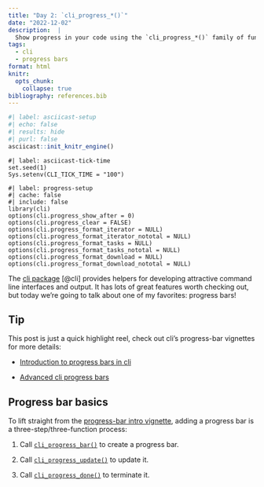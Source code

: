 ```yaml
---
title: "Day 2: `cli_progress_*()`"
date: "2022-12-02"
description:  |
  Show progress in your code using the `cli_progress_*()` family of functions from the cli package.
tags: 
  - cli
  - progress bars
format: html
knitr: 
  opts_chunk: 
    collapse: true
bibliography: references.bib
---
```


```r
#| label: asciicast-setup
#| echo: false
#| results: hide
#| purl: false
asciicast::init_knitr_engine()
```

```asciicast
#| label: asciicast-tick-time
set.seed(1)
Sys.setenv(CLI_TICK_TIME = "100")
```

```asciicast
#| label: progress-setup
#| cache: false
#| include: false
library(cli)
options(cli.progress_show_after = 0)
options(cli.progress_clear = FALSE)
options(cli.progress_format_iterator = NULL)
options(cli.progress_format_iterator_nototal = NULL)
options(cli.progress_format_tasks = NULL)
options(cli.progress_format_tasks_nototal = NULL)
options(cli.progress_format_download = NULL)
options(cli.progress_format_download_nototal = NULL)
```

The [cli package](https://cli.r-lib.org/) [@cli] provides helpers for developing attractive command line interfaces and output. It has lots of great features worth checking out, but today we're going to talk about one of my favorites: progress bars!

::: callout-tip
## Tip

This post is just a quick highlight reel, check out cli's progress-bar vignettes for more details:

-   [Introduction to progress bars in cli](https://cli.r-lib.org/articles/progress.html)

-   [Advanced cli progress bars](https://cli.r-lib.org/articles/progress-advanced.html)
:::

## Progress bar basics

To lift straight from the [progress-bar intro vignette](https://cli.r-lib.org/articles/progress.html), adding a progress bar is a three-step/three-function process:

1.  Call [`cli_progress_bar()`](https://cli.r-lib.org/reference/cli_progress_bar.html) to create a progress bar.

2.  Call [`cli_progress_update()`](https://cli.r-lib.org/reference/cli_progress_bar.html) to update it.

3.  Call [`cli_progress_done()`](https://cli.r-lib.org/reference/cli_progress_bar.html) to terminate it.
